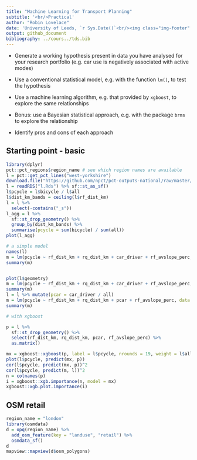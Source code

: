 ```yaml
---
title: "Machine Learning for Transport Planning"
subtitle: '<br/>Practical'
author: "Robin Lovelace"
date: 'University of Leeds, `r Sys.Date()`<br/><img class="img-footer" alt="" src="https://comms.leeds.ac.uk/wp-content/themes/toolkit-wordpress-theme/img/logo.png">'
output: github_document
bibliography: ../cours../tds.bib
---
```


- Generate a working hypothesis present in data you have analysed for your research portfolio (e.g. car use is negatively associated with active modes)

- Use a conventional statistical model, e.g. with the function `lm()`, to test the hypothesis

- Use a machine learning algorithm, e.g. that provided by `xgboost`, to explore the same relationships

- Bonus: use a Bayesian statistical approach, e.g. with the package `brms` to explore the relationship


- Identify pros and cons of each approach

## Starting point - basic

```r
library(dplyr)
pct::pct_regions$region_name # see which region names are available
l = pct::get_pct_lines("west-yorkshire")
download.file("https://github.com/npct/pct-outputs-national/raw/master/commute/msoa/l_all.Rds", "l.Rds")
l = readRDS("l.Rds") %>% sf::st_as_sf() 
l$pcycle = l$bicycle / l$all
l$dist_km_bands = ceiling(l$rf_dist_km)
l = l %>% 
  select(-contains("_s"))
l_agg = l %>% 
  sf::st_drop_geometry() %>% 
  group_by(dist_km_bands) %>% 
  summarise(pcycle = sum(bicycle) / sum(all))
plot(l_agg)

# a simple model
names(l)
m = lm(pcycle ~ rf_dist_km + rq_dist_km + car_driver + rf_avslope_perc, data = l)
summary(m)


plot(l$geometry)
m = lm(pcycle ~ rf_dist_km + rq_dist_km + car_driver + rf_avslope_perc, data = l, weights = all)
summary(m)
l = l %>% mutate(pcar = car_driver / all)
m = lm(pcycle ~ rf_dist_km + rq_dist_km + pcar + rf_avslope_perc, data = l, weights = all)
summary(m)

# with xgboost

p = l %>%
  sf::st_drop_geometry() %>% 
  select(rf_dist_km, rq_dist_km, pcar, rf_avslope_perc) %>%
  as.matrix()

mx = xgboost::xgboost(p, label = l$pcycle, nrounds = 19, weight = l$all)
plot(l$pcycle, predict(mx, p))
cor(l$pcycle, predict(mx, p))^2
cor(l$pcycle, predict(m, l))^2
n = colnames(p)
i = xgboost::xgb.importance(n, model = mx)
xgboost::xgb.plot.importance(i)
```

## OSM retail

```r
region_name = "london"
library(osmdata)
d = opq(region_name) %>% 
  add_osm_feature(key = "landuse", "retail") %>% 
  osmdata_sf()
d
mapview::mapview(d$osm_polygons)
```


